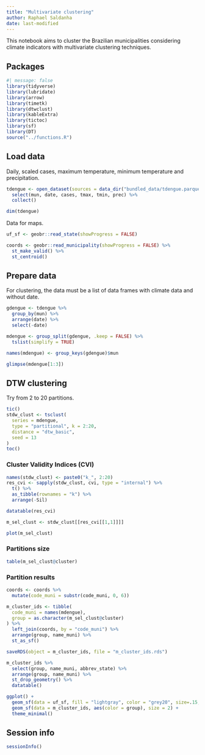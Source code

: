 ```yaml
---
title: "Multivariate clustering"
author: Raphael Saldanha
date: last-modified
---
```


This notebook aims to cluster the Brazilian municipalities considering climate indicators with multivariate clustering techniques.

## Packages

```r
#| message: false
library(tidyverse)
library(lubridate)
library(arrow)
library(timetk)
library(dtwclust)
library(kableExtra)
library(tictoc)
library(sf)
library(DT)
source("../functions.R")
```

## Load data

Daily, scaled cases, maximum temperature, minimum temperature and precipitation.

```r
tdengue <- open_dataset(sources = data_dir("bundled_data/tdengue.parquet")) %>%
  select(mun, date, cases, tmax, tmin, prec) %>%
  collect()

dim(tdengue)
```

Data for maps.

```r
uf_sf <- geobr::read_state(showProgress = FALSE)

coords <- geobr::read_municipality(showProgress = FALSE) %>%
  st_make_valid() %>%
  st_centroid()
```

## Prepare data

For clustering, the data must be a list of data frames with climate data and without date.

```r
gdengue <- tdengue %>%
  group_by(mun) %>%
  arrange(date) %>%
  select(-date)

mdengue <- group_split(gdengue, .keep = FALSE) %>%
  tslist(simplify = TRUE)

names(mdengue) <- group_keys(gdengue)$mun
```

```r
glimpse(mdengue[1:3])
```

## DTW clustering

Try from 2 to 20 partitions.

```r
tic()
stdw_clust <- tsclust(
  series = mdengue, 
  type = "partitional", k = 2:20, 
  distance = "dtw_basic", 
  seed = 13
)
toc()
```

### Cluster Validity Indices (CVI)

```r
names(stdw_clust) <- paste0("k_", 2:20)
res_cvi <- sapply(stdw_clust, cvi, type = "internal") %>% 
  t() %>%
  as_tibble(rownames = "k") %>%
  arrange(-Sil)

datatable(res_cvi)
```

```r
m_sel_clust <- stdw_clust[[res_cvi[[1,1]]]]

plot(m_sel_clust)
```

### Partitions size

```r
table(m_sel_clust@cluster)
```

### Partition results

```r
coords <- coords %>%
  mutate(code_muni = substr(code_muni, 0, 6))
```

```r
m_cluster_ids <- tibble(
  code_muni = names(mdengue),
  group = as.character(m_sel_clust@cluster)
) %>% 
  left_join(coords, by = "code_muni") %>%
  arrange(group, name_muni) %>%
  st_as_sf()
```

```r
saveRDS(object = m_cluster_ids, file = "m_cluster_ids.rds")
```

```r
m_cluster_ids %>%
  select(group, name_muni, abbrev_state) %>%
  arrange(group, name_muni) %>%
  st_drop_geometry() %>%
  datatable()
```

```r
ggplot() +
  geom_sf(data = uf_sf, fill = "lightgray", color = "grey20", size=.15, show.legend = FALSE) +
  geom_sf(data = m_cluster_ids, aes(color = group), size = 2) +
  theme_minimal()
```

## Session info

```r
sessionInfo()
```
